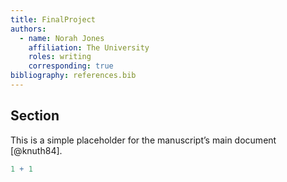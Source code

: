 ```yaml
---
title: FinalProject
authors:
  - name: Norah Jones
    affiliation: The University
    roles: writing
    corresponding: true
bibliography: references.bib
---
```


## Section

This is a simple placeholder for the manuscript's main document [@knuth84].

```r
1 + 1
```
